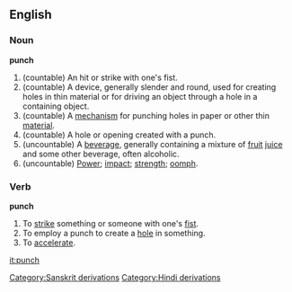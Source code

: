 ==English==

===Noun===
{{wikipedia}}
'''punch'''
#(countable) An hit or strike with one's fist.
#(countable) A device, generally slender and round, used for creating holes in thin material or for driving an object through a hole in a containing object.
#(countable) A [[mechanism]] for punching holes in paper or other thin [[material]].
#(countable) A hole or opening created with a punch.
#(uncountable) A [[beverage]], generally containing a mixture of [[fruit]] [[juice]] and some other beverage, often alcoholic.
#(uncountable) [[power|Power]]; [[impact]]; [[strength]]; [[oomph]].

===Verb===

'''punch'''
#To [[strike]] something or someone with one's [[fist]].
#To employ a punch to create a [[hole]] in something.
#To [[accelerate]].

[[Category:Sanskrit derivations]]
[[Category:Hindi derivations]]

[[it:punch]]